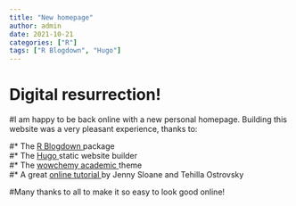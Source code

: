 ```yaml
---
title: "New homepage"
author: admin
date: 2021-10-21
categories: ["R"]
tags: ["R Blogdown", "Hugo"]
---
```


# Digital resurrection! 
#I am happy to be back online with a new personal homepage. Building this website was a very pleasant experience, thanks to:   

#*   The <a href="https://bookdown.org/yihui/blogdown/">R Blogdown </a> package  
#*   The <a href="https://gohugo.io"> Hugo </a> static website builder  
#*   The <a href="https://wowchemy.com/hugo-themes/">wowchemy academic </a> theme  
#*   A great <a href="https://www.youtube.com/watch?v=8xbxXR_Iu5Y&list=PLpZT7JPM8_GbPiX4ibrP7ogl7GyEofZMj"> online tutorial </a> by Jenny Sloane and Tehilla Ostrovsky    

#Many thanks to all to make it so easy to look good online!
